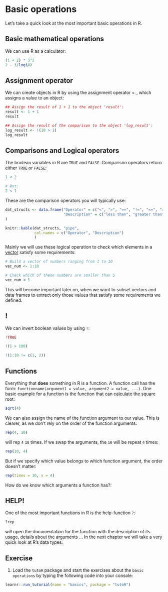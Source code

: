 # Basic operations

Let's take a quick look at the most important basic operations in R.

## Basic mathematical operations

We can use R as a calculator:

```r
(1 + 2) * 3^2
2 - 3/log(8)
```

## Assignment operator

We can create objects in R by using the assignment operator `<-`, which assigns a value to an object:

```r
## Assign the result of 1 + 1 to the object 'result':
result <- 1 + 1
result

## Assign the result of the comparison to the object 'log_result':
log_result <- !(10 > 1)
log_result
```

## Comparisons and Logical operators

The boolean variables in R are `TRUE` and `FALSE`. Comparison operators return either `TRUE` or `FALSE`:

```r
1 < 2

# But:
2 < 1

```

These are the comparison operators you will typically use:

```r
dat_structs <- data.frame("Operator" = c("<", ">", "==", "!=", "<=", ">="),
                          "Description" = c("less than", "greater than", "equal to", "not equal to", "less or equal", "greater or equal")
)

knitr::kable(dat_structs, "pipe",
             col.names = c("Operator", "Description")
             ) 
```

Mainly we will use these logical operation to check which elements in a [vector](https://nickhaf.github.io/r_tutorial/data_structures.html#vector) satisfy some requirements:

```r
# Build a vector of numbers ranging from 1 to 10
vec_num <- 1:10

# Check which of these numbers are smaller than 5
vec_num < 5
```

This will become important later on, when we want to subset vectors and data frames to extract only those values that satisfy some requirements we defined.

## !

We can invert boolean values by using `!`:

```r
!TRUE

!(1 > 100)

!(1:10 != c(1, 2))
```

## Functions

Everything that **does** something in R is a function. A function call has the form: `functionname(argument1 = value, argument2 = value, ...)`. One basic example for a function is the function that can calculate the square root:

```r
sqrt(4)
```

We can also assign the name of the function argument to our value. This is clearer, as we don't rely on the order of the function arguments:

```r
rep(4, 10)
```

will rep `4` `10` times. If we swap the arguments, the `10` will be repeat `4` times:

```r
rep(10, 4)
```

But if we specify which value belongs to which function argument, the order doesn't matter:

```r
rep(times = 10, x = 4)
```

How do we know which arguments a function has?:

## HELP!

One of the most important functions in R is the help-function `?`:

```r
?rep
```

will open the documentation for the function with the description of its usage, details about the arguments ... In the next chapter we will take a very quick look at R's data types.

## Exercise

1.  Load the `tutoR` package and start the exercises about the `basic operations` by typing the following code into your console:

```r
learnr::run_tutorial(name = "basics", package = "tutoR")
```
